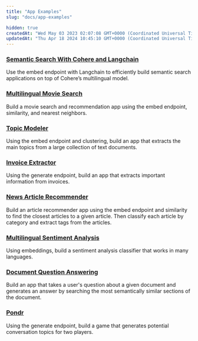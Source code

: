 ```yaml
---
title: "App Examples"
slug: "docs/app-examples"

hidden: true
createdAt: "Wed May 03 2023 02:07:08 GMT+0000 (Coordinated Universal Time)"
updatedAt: "Thu Apr 18 2024 10:45:10 GMT+0000 (Coordinated Universal Time)"
---
```

### <a target="_blank" href="https://txt.cohere.ai/search-cohere-langchain/?__hstc=14363112.fb39cf5aec47995e64cd26603e2e04d9.1682489949734.1683573460217.1683583024589.35&amp;__hssc=14363112.1.1683583024589&amp;__hsfp=3887566761">Semantic Search With Cohere and Langchain</a>

Use the embed endpoint with Langchain to efficiently build semantic search applications on top of Cohere’s multilingual model.

### <a target="_blank" href="/page/multilingual-movie-search">Multilingual Movie Search</a>

Build a movie search and recommendation app using the embed endpoint, similarity, and nearest neighbors.

### <a target="_blank" href="/page/topic-modeling">Topic Modeler</a>

Using the embed endpoint and clustering, build an app that extracts the main topics from a large collection of text documents.

### <a target="_blank" href="/page/invoice-extractor">Invoice Extractor</a>

Using the generate endpoint, build an app that extracts important information from invoices.

### <a target="_blank" href="/page/news-article-recommender">News Article Recommender</a>

Build an article recommender app using the embed endpoint and similarity to find the closest articles to a given article. Then classify each article by category and extract tags from the articles.

### <a target="_blank" href="/page/multilingual-sentiment-analysis">Multilingual Sentiment Analysis</a>

Using embeddings, build a sentiment analysis classifier that works in many languages.

### <a target="_blank" href="/page/document-question-answering">Document Question Answering</a>

Build an app that takes a user's question about a given document and generates an answer by searching the most semantically similar sections of the document.

### <a target="_blank" href="/page/pondr">Pondr</a>

Using the generate endpoint, build a game that generates potential conversation topics for two players.
